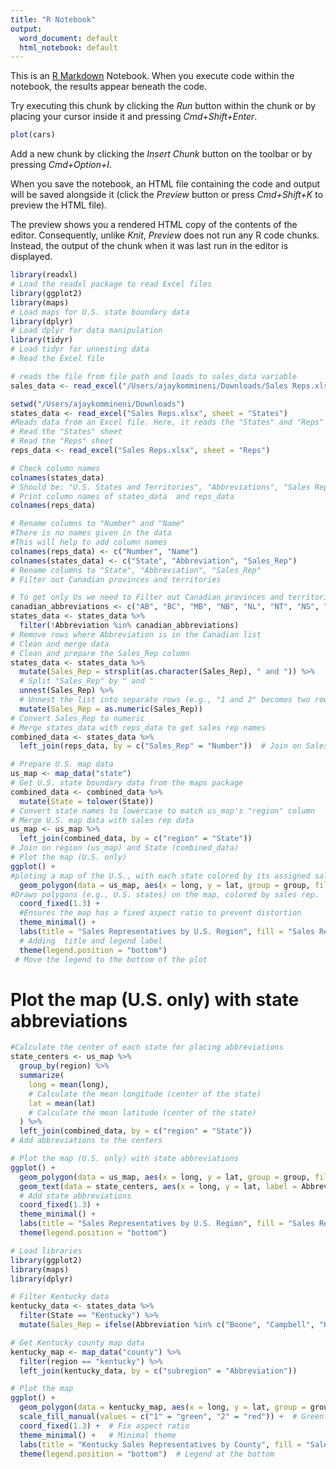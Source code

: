 ```yaml
---
title: "R Notebook"
output:
  word_document: default
  html_notebook: default
---
```


This is an [R Markdown](http://rmarkdown.rstudio.com) Notebook. When you execute code within the notebook, the results appear beneath the code. 

Try executing this chunk by clicking the *Run* button within the chunk or by placing your cursor inside it and pressing *Cmd+Shift+Enter*. 

```r
plot(cars)
```

Add a new chunk by clicking the *Insert Chunk* button on the toolbar or by pressing *Cmd+Option+I*.

When you save the notebook, an HTML file containing the code and output will be saved alongside it (click the *Preview* button or press *Cmd+Shift+K* to preview the HTML file). 

The preview shows you a rendered HTML copy of the contents of the editor. Consequently, unlike *Knit*, *Preview* does not run any R code chunks. Instead, the output of the chunk when it was last run in the editor is displayed.



```r
library(readxl)  
# Load the readxl package to read Excel files
library(ggplot2)
library(maps)    
# Load maps for U.S. state boundary data
library(dplyr)  
# Load dplyr for data manipulation
library(tidyr)   
# Load tidyr for unnesting data
# Read the Excel file
```

```r
# reads the file from file path and loads to sales_data variable
sales_data <- read_excel("/Users/ajaykommineni/Downloads/Sales Reps.xlsx")
```


```r
setwd("/Users/ajaykommineni/Downloads")
states_data <- read_excel("Sales Reps.xlsx", sheet = "States")
#Reads data from an Excel file. Here, it reads the "States" and "Reps" sheets.
# Read the "States" sheet
# Read the "Reps" sheet
reps_data <- read_excel("Sales Reps.xlsx", sheet = "Reps")

# Check column names
colnames(states_data)  
# Should be: "U.S. States and Territories", "Abbreviations", "Sales Rep"
# Print column names of states_data  and reps_data
colnames(reps_data)    
```


```r
# Rename columns to "Number" and "Name"
#There is no names given in the data
#This will help to add column names 
colnames(reps_data) <- c("Number", "Name")
colnames(states_data) <- c("State", "Abbreviation", "Sales_Rep")
# Rename columns to "State", "Abbreviation", "Sales_Rep"
# Filter out Canadian provinces and territories
```


```r
# To get only Us we need to Filter out Canadian provinces and territories
canadian_abbreviations <- c("AB", "BC", "MB", "NB", "NL", "NT", "NS", "NU", "ON", "PE", "QC", "SK", "YT") #List of Canadian abbreviations
states_data <- states_data %>%
  filter(!Abbreviation %in% canadian_abbreviations)
# Remove rows where Abbreviation is in the Canadian list
# Clean and merge data
# Clean and prepare the Sales_Rep column
states_data <- states_data %>%
  mutate(Sales_Rep = strsplit(as.character(Sales_Rep), " and ")) %>% 
  # Split "Sales_Rep" by " and "
  unnest(Sales_Rep) %>%  
  # Unnest the list into separate rows (e.g., "1 and 2" becomes two rows: 1 and 2)
  mutate(Sales_Rep = as.numeric(Sales_Rep)) 
# Convert Sales_Rep to numeric 
# Merge states_data with reps_data to get sales rep names
combined_data <- states_data %>%
  left_join(reps_data, by = c("Sales_Rep" = "Number"))  # Join on Sales_Rep (states_data) and Number (reps_data)
```


```r
# Prepare U.S. map data
us_map <- map_data("state")
# Get U.S. state boundary data from the maps package
combined_data <- combined_data %>%
  mutate(State = tolower(State))
# Convert state names to lowercase to match us_map's "region" column
# Merge U.S. map data with sales rep data
us_map <- us_map %>%
  left_join(combined_data, by = c("region" = "State"))
# Join on region (us_map) and State (combined_data)
# Plot the map (U.S. only)
ggplot() +
#ploting a map of the U.S., with each state colored by its assigned sales rep.
  geom_polygon(data = us_map, aes(x = long, y = lat, group = group, fill = Name), color = "white") +
#Draws polygons (e.g., U.S. states) on the map, colored by sales rep.
  coord_fixed(1.3) +  
  #Ensures the map has a fixed aspect ratio to prevent distortion
  theme_minimal() +
  labs(title = "Sales Representatives by U.S. Region", fill = "Sales Rep") +
  # Adding  title and legend label
  theme(legend.position = "bottom")
 # Move the legend to the bottom of the plot
```
# Plot the map (U.S. only) with state abbreviations
```r
#Calculate the center of each state for placing abbreviations
state_centers <- us_map %>%
  group_by(region) %>%
  summarize(
    long = mean(long),  
    # Calculate the mean longitude (center of the state)
    lat = mean(lat)     
    # Calculate the mean latitude (center of the state)
  ) %>%
  left_join(combined_data, by = c("region" = "State")) 
# Add abbreviations to the centers

# Plot the map (U.S. only) with state abbreviations
ggplot() +
  geom_polygon(data = us_map, aes(x = long, y = lat, group = group, fill = Name), color = "white") +  # Draw U.S. states, colored by sales rep
  geom_text(data = state_centers, aes(x = long, y = lat, label = Abbreviation), color = "black", size = 3) +  
  # Add state abbreviations
  coord_fixed(1.3) +  
  theme_minimal() +   
  labs(title = "Sales Representatives by U.S. Region", fill = "Sales Rep") + 
  theme(legend.position = "bottom") 

```



```r
# Load libraries
library(ggplot2)
library(maps)
library(dplyr)

# Filter Kentucky data
kentucky_data <- states_data %>%
  filter(State == "Kentucky") %>%
  mutate(Sales_Rep = ifelse(Abbreviation %in% c("Boone", "Campbell", "Kenton", "Pendleton", "Gant", "Gallatin",  "Carroll", "Owen", "Henry", "Trimble", "Oldham", "Jefferson", "Shelby", "Franklin", "Scott", "Woodford", "Fayette", "Jessmine"), 2, 1))

# Get Kentucky county map data
kentucky_map <- map_data("county") %>%
  filter(region == "kentucky") %>%
  left_join(kentucky_data, by = c("subregion" = "Abbreviation"))

# Plot the map
ggplot() +
  geom_polygon(data = kentucky_map, aes(x = long, y = lat, group = group, fill = factor(Sales_Rep)), color = "white") +
  scale_fill_manual(values = c("1" = "green", "2" = "red")) +  # Green for Rep 1, Red for Rep 2
  coord_fixed(1.3) +  # Fix aspect ratio
  theme_minimal() +   # Minimal theme
  labs(title = "Kentucky Sales Representatives by County", fill = "Sales Rep") +  # Title and legend
  theme(legend.position = "bottom")  # Legend at the bottom
```

